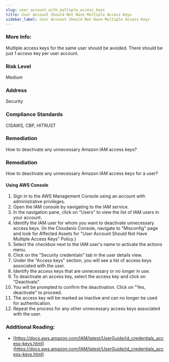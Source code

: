 ```yaml
---
slug: user_account_with_multiple_access_keys
title: User Account Should Not Have Multiple Access Keys
sidebar_label: User Account Should Not Have Multiple Access Keys
---
```


### More Info:

Multiple access keys for the same user should be avoided. There should be just 1 access key per user account.

### Risk Level

Medium

### Address

Security

### Compliance Standards

CISAWS, CBP, HITRUST

### Remediation

How to deactivate any unnecessary Amazon IAM access keys?

### Remediation

How to deactivate any unnecessary Amazon IAM access keys for a user?

#### Using AWS Console

1. Sign in to the AWS Management Console using an account with administrative privileges.
2. Open the IAM console by navigating to the IAM service.
3. In the navigation pane, click on "Users" to view the list of IAM users in your account.
4. Identify the IAM user for whom you want to deactivate unnecessary access keys.
    (In the Cloudanix Console, navigate to "Misconfig" page and look for Affected Assets for "User Account Should Not Have Multiple Access Keys" Policy.)
5. Select the checkbox next to the IAM user's name to activate the actions menu.
6. Click on the "Security credentials" tab in the user details view.
7. Under the "Access keys" section, you will see a list of access keys associated with the user.
8. Identify the access keys that are unnecessary or no longer in use.
9. To deactivate an access key, select the access key and click on "Deactivate".
10. You will be prompted to confirm the deactivation. Click on "Yes, deactivate" to proceed.
11. The access key will be marked as inactive and can no longer be used for authentication.
12. Repeat the process for any other unnecessary access keys associated with the user.

### Additional Reading:

- [https://docs.aws.amazon.com/IAM/latest/UserGuide/id_credentials_access-keys.html](https://docs.aws.amazon.com/IAM/latest/UserGuide/id_credentials_access-keys.html) 


